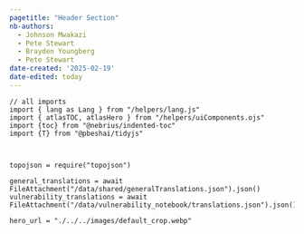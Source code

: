 ```yaml
---
pagetitle: "Header Section"
nb-authors: 
  - Johnson Mwakazi
  - Pete Stewart
  - Brayden Youngberg
  - Pete Stewart
date-created: '2025-02-19'
date-edited: today
---
```


```ojs
// all imports
import { lang as Lang } from "/helpers/lang.js"
import { atlasTOC, atlasHero } from "/helpers/uiComponents.ojs"
import {toc} from "@nebrius/indented-toc"
import {T} from "@pbeshai/tidyjs"



topojson = require("topojson")

general_translations = await FileAttachment("/data/shared/generalTranslations.json").json()
vulnerability_translations = await FileAttachment("/data/vulnerability_notebook/translations.json").json()

hero_url = "./../../images/default_crop.webp" 

```
